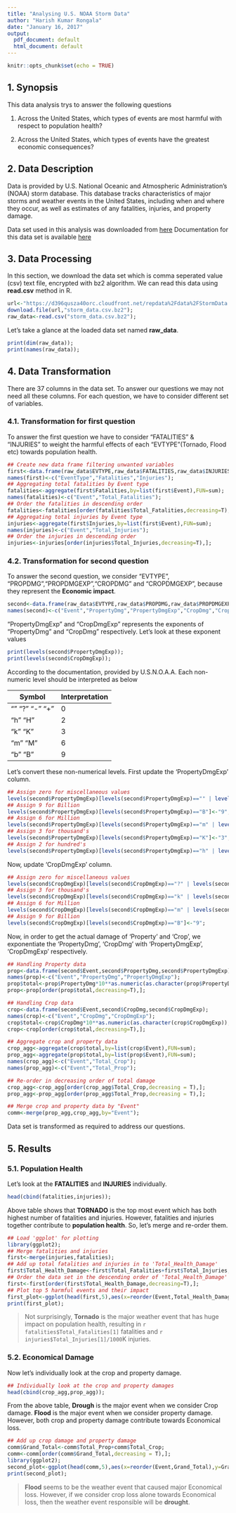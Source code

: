 ```yaml
---
title: "Analysing U.S. NOAA Storm Data"
author: "Harish Kumar Rongala"
date: "January 16, 2017"
output:
  pdf_document: default
  html_document: default
---
```


```r
knitr::opts_chunk$set(echo = TRUE)
```

## 1. Synopsis

This data analysis trys to answer the following questions

1. Across the United States, which types of events are most harmful with respect to population health?


2. Across the United States, which types of events have the greatest economic consequences?




## 2. Data Description

Data is provided by U.S. National Oceanic and Atmospheric Administration's (NOAA) storm database. This database tracks characteristics of major storms and weather events in the United States, including when and where they occur, as well as estimates of any fatalities, injuries, and property damage.

Data set used in this analysis was downloaded from [here](https://d396qusza40orc.cloudfront.net/repdata%2Fdata%2FStormData.csv.bz2)
Documentation for this data set is available [here](https://d396qusza40orc.cloudfront.net/repdata%2Fpeer2_doc%2Fpd01016005curr.pdf)



## 3. Data Processing

In this section, we download the data set which is comma seperated value (csv) text file, encrypted with bz2 algorithm. We can read this data using __read.csv__ method in R.


```r
url<-"https://d396qusza40orc.cloudfront.net/repdata%2Fdata%2FStormData.csv.bz2";
download.file(url,"storm_data.csv.bz2");
raw_data<-read.csv("storm_data.csv.bz2");
```

Let's take a glance at the loaded data set named **raw_data**.
```r
print(dim(raw_data));
print(names(raw_data));
```

## 4. Data Transformation


There are 37 columns in the data set. To answer our questions we may not need all these columns. For each question, we have to consider different set of variables. 

### 4.1. Transformation for first question

To answer the first question we have to consider "FATALITIES" & "INJURIES" to weight the harmful effects of each "EVTYPE"(Tornado, Flood etc) towards population health. 

```r
## Create new data frame filtering unwanted variables
first<-data.frame(raw_data$EVTYPE,raw_data$FATALITIES,raw_data$INJURIES);
names(first)<-c("EventType","Fatalities","Injuries");
## Aggregating total fatalities by Event type
fatalities<-aggregate(first$Fatalities,by=list(first$Event),FUN=sum);
names(fatalities)<-c("Event","Total_Fatalities");
## Order the fatalities in descending order
fatalities<-fatalities[order(fatalities$Total_Fatalities,decreasing=T),];
## Aggregating total injuries by Event type
injuries<-aggregate(first$Injuries,by=list(first$Event),FUN=sum);
names(injuries)<-c("Event","Total_Injuries");
## Order the injuries in descending order
injuries<-injuries[order(injuries$Total_Injuries,decreasing=T),];
```


### 4.2. Transformation for second question

To answer the second question, we consider "EVTYPE", "PROPDMG","PROPDMGEXP","CROPDMG" and "CROPDMGEXP", because they represent the **Economic impact**.

```r
second<-data.frame(raw_data$EVTYPE,raw_data$PROPDMG,raw_data$PROPDMGEXP,raw_data$CROPDMG,raw_data$CROPDMGEXP);
names(second)<-c("Event","PropertyDmg","PropertyDmgExp","CropDmg","CropDmgExp");


```

"PropertyDmgExp" and "CropDmgExp" represents the exponents of "PropertyDmg" and "CropDmg" respectively. Let's look at these exponent values

```r
print(levels(second$PropertyDmgExp));
print(levels(second$CropDmgExp));
```

According to the documentation, provided by U.S.N.O.A.A. Each non-numeric level should be interpreted as below


|   Symbol       |    Interpretation  |
-----------------|---------------------
| "" "?" "-" "+" |          0         |
|    "h" "H"     |          2         |
|    "k" "K"     |          3         |
|    "m" "M"     |          6         |
|    "b" "B"     |          9         |

Let's convert these non-numerical levels. First update the 'PropertyDmgExp' column.


```r
## Assign zero for miscellaneous values
levels(second$PropertyDmgExp)[levels(second$PropertyDmgExp)=="" | levels(second$PropertyDmgExp)=="-" | levels(second$PropertyDmgExp)=="?" | levels(second$PropertyDmgExp)=="+"]<-"0";
## Assign 9 for Billion
levels(second$PropertyDmgExp)[levels(second$PropertyDmgExp)=="B"]<-"9";
## Assign 6 for Million
levels(second$PropertyDmgExp)[levels(second$PropertyDmgExp)=="m" | levels(second$PropertyDmgExp)=="M"]<-"6";
## Assign 3 for thousand's
levels(second$PropertyDmgExp)[levels(second$PropertyDmgExp)=="K"]<-"3";
## Assign 2 for hundred's
levels(second$PropertyDmgExp)[levels(second$PropertyDmgExp)=="h" | levels(second$PropertyDmgExp)=="H"]<-"2";

```


Now, update 'CropDmgExp' column.

```r
## Assign zero for miscellaneous values
levels(second$CropDmgExp)[levels(second$CropDmgExp)=="?" | levels(second$CropDmgExp)==""]<-"0";
## Assign 3 for thousand's
levels(second$CropDmgExp)[levels(second$CropDmgExp)=="k" | levels(second$CropDmgExp)=="K"]<-"3";
## Assign 6 for Million
levels(second$CropDmgExp)[levels(second$CropDmgExp)=="m" | levels(second$CropDmgExp)=="M"]<-"6";
## Assign 9 for Billion
levels(second$CropDmgExp)[levels(second$CropDmgExp)=="B"]<-"9";
```

Now, in order to get the actual damage of 'Property' and 'Crop', we exponentiate the 'PropertyDmg', 'CropDmg' with 'PropertyDmgExp', 'CropDmgExp' respectively.

```r
## Handling Property data
prop<-data.frame(second$Event,second$PropertyDmg,second$PropertyDmgExp);
names(prop)<-c("Event","PropertyDmg","PropertyDmgExp");
prop$total<-prop$PropertyDmg*10**as.numeric(as.character(prop$PropertyDmgExp));
prop<-prop[order(prop$total,decreasing=T),];

## Handling Crop data
crop<-data.frame(second$Event,second$CropDmg,second$CropDmgExp);
names(crop)<-c("Event","CropDmg","CropDmgExp");
crop$total<-crop$CropDmg*10**as.numeric(as.character(crop$CropDmgExp));
crop<-crop[order(crop$total,decreasing=T),];

## Aggregate crop and property data
crop_agg<-aggregate(crop$total,by=list(crop$Event),FUN=sum);
prop_agg<-aggregate(prop$total,by=list(prop$Event),FUN=sum);
names(crop_agg)<-c("Event","Total_Crop");
names(prop_agg)<-c("Event","Total_Prop");

## Re-order in decreasing order of total damage
crop_agg<-crop_agg[order(crop_agg$Total_Crop,decreasing = T),];
prop_agg<-prop_agg[order(prop_agg$Total_Prop,decreasing = T),];

## Merge crop and property data by "Event"
comm<-merge(prop_agg,crop_agg,by="Event");

```

Data set is transformed as required to address our questions.

## 5. Results

### 5.1. Population Health

Let's look at the **FATALITIES** and **INJURIES** individually.
```r
head(cbind(fatalities,injuries));
```

Above table shows that **TORNADO** is the top most event which has both highest number of fatalities and injuries. However, fatalities and injuries together contribute to **population health**. So, let's merge and re-order them.

```r
## Load 'ggplot' for plotting
library(ggplot2);
## Merge fatalities and injuries
first<-merge(injuries,fatalities);
## Add up total fatalities and injuries in to 'Total_Health_Damage'
first$Total_Health_Damage<-first$Total_Fatalities+first$Total_Injuries;
## Order the data set in the descending order of 'Total_Health_Damage'
first<-first[order(first$Total_Health_Damage,decreasing=T),];
## Plot top 5 harmful events and their impact
first_plot<-ggplot(head(first,5),aes(x=reorder(Event,Total_Health_Damage),y=Total_Health_Damage,fill=Total_Health_Damage))+geom_bar(stat="identity")+labs(title="Total Health Damage by Event",y="Total number of fatalities and injuries",x="Weather Events")+coord_flip();
print(first_plot);

```

> 
                Not surprisingly, **Tornado** is the major weather event that has huge impact on population health, resulting in `r fatalities$Total_Fatalities[1]` fatalities and `r injuries$Total_Injuries[1]/1000`K  injuries.

### 5.2. Economical Damage

Now let's individually look at the crop and property damage. 
```r
## Individually look at the crop and property damages
head(cbind(crop_agg,prop_agg));
```

From the above table, **Drough** is the major event when we consider Crop damage. **Flood** is the major event when we consider property damage. However, both crop and property damage contribute towards Economical loss.

```r
## Add up crop damage and property damage
comm$Grand_Total<-comm$Total_Prop+comm$Total_Crop;
comm<-comm[order(comm$Grand_Total,decreasing = T),];
library(ggplot2);
second_plot<-ggplot(head(comm,5),aes(x=reorder(Event,Grand_Total),y=Grand_Total,fill=Grand_Total))+geom_bar(stat="identity")+labs(title="Total Economical damage by event",x="Weather Events",y="Total crop and property damage")+coord_flip();
print(second_plot);
```

> 
                **Flood** seems to be the weather event that caused major Economical loss. However, if we consider crop loss alone towards Economical loss, then the weather event responsible will be **drought**.



